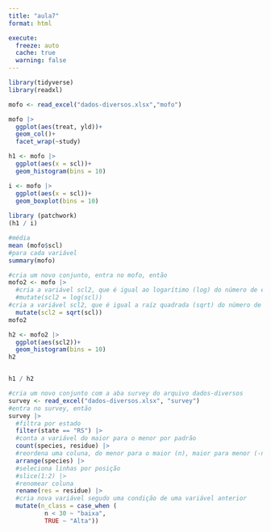 ```yaml
---
title: "aula7"
format: html

execute: 
  freeze: auto
  cache: true
  warning: false
---
```


```r
library(tidyverse)
library(readxl)

mofo <- read_excel("dados-diversos.xlsx","mofo")

```

```r

mofo |> 
  ggplot(aes(treat, yld))+
  geom_col()+
  facet_wrap(~study)

```

```r

h1 <- mofo |> 
  ggplot(aes(x = scl))+
  geom_histogram(bins = 10)

```

```r

i <- mofo |> 
  ggplot(aes(x = scl))+
  geom_boxplot(bins = 10)
  
library (patchwork)
(h1 / i)

```

```r
#média 
mean (mofo$scl)
#para cada variável
summary(mofo)
```

```r
#cria um novo conjunto, entra no mofo, então
mofo2 <- mofo |> 
  #cria a variável scl2, que é igual ao logarítimo (log) do número de escleródios (scl)
  #mutate(scl2 = log(scl))
#cria a variável scl2, que é igual a raíz quadrada (sqrt) do número de escleródios (scl)
  mutate(scl2 = sqrt(scl))
mofo2
```

```r
h2 <- mofo2 |> 
  ggplot(aes(scl2))+
  geom_histogram(bins = 10)
h2


h1 / h2

```

```r
#cria um novo conjunto com a aba survey do arquivo dados-diversos
survey <- read_excel("dados-diversos.xlsx", "survey")
#entra no survey, então
survey |>
  #filtra por estado
  filter(state == "RS") |>
  #conta a variável do maior para o menor por padrão
  count(species, residue) |>
  #reordena uma coluna, do menor para o maior (n), maior para menor (-n), nome da variável
  arrange(species) |>
  #seleciona linhas por posição
  #slice(1:2) |>
  #renomear coluna
  rename(res = residue) |>
  #cria nova variável segudo uma condição de uma variável anterior
  mutate(n_class = case_when (
          n < 30 ~ "baixa", 
          TRUE ~ "Alta"))

```
